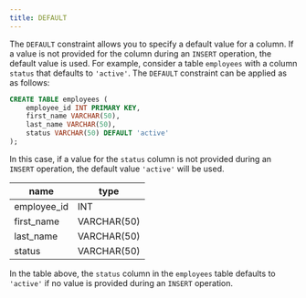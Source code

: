 ```yaml
---
title: DEFAULT
---
```


The `DEFAULT` constraint allows you to specify a default value for a column. If a value is not provided for the column during an `INSERT` operation, the default value is used. For example, consider a table `employees` with a column `status` that defaults to `'active'`. The `DEFAULT` constraint can be applied as as follows:

```sql
CREATE TABLE employees (
    employee_id INT PRIMARY KEY,
    first_name VARCHAR(50),
    last_name VARCHAR(50),
    status VARCHAR(50) DEFAULT 'active'
);
```

In this case, if a value for the `status` column is not provided during an `INSERT` operation, the default value `'active'` will be used.

| **name**    | **type**    |
| ----------- | ----------- |
| employee_id | INT         |
| first_name  | VARCHAR(50) |
| last_name   | VARCHAR(50) |
| status      | VARCHAR(50) |

In the table above, the `status` column in the `employees` table defaults to `'active'` if no value is provided during an `INSERT` operation.
